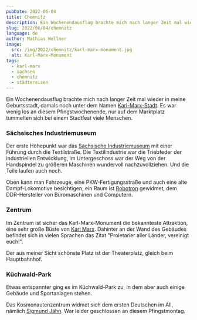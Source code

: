 ```yaml
---
pubDate: 2022-06-04
title: Chemnitz
description: Ein Wochenendausflug brachte mich nach langer Zeit mal wieder in meine Geburtsstadt, damals noch unter dem Namen Karl-Marx-Stadt. Es war wenig los an diesem Pfingstwochenende, nur auf dem Marktplatz tummelten sich bei einem Stadtfest viele Menschen.
slug: 2022/06/04/chemnitz
language: de
author: Mathias Wellner
image:
  src: /img/2022/chemnitz/karl-marx-monument.jpg
  alt: Karl-Marx-Monument
tags:
  - karl-marx
  - sachsen
  - chemnitz
  - städtereisen
---
```



Ein Wochenendausflug brachte mich nach langer Zeit mal wieder in meine Geburtsstadt, damals noch unter dem Namen [Karl-Marx-Stadt](https://de.wikipedia.org/wiki/Chemnitz). Es war wenig los an diesem Pfingstwochenende, nur auf dem Marktplatz tummelten sich bei einem Stadtfest viele Menschen.

### Sächsisches Industriemuseum

Der erste Höhepunkt war das [Sächsische Industriemuseum](https://web.saechsisches-industriemuseum.com/chemnitz.html) mit einer Führung durch die Textilstraße. Die Textilindustrie war die Triebfeder der industriellen Entwicklung, im Untergeschoss war der Weg von der Handspindel zu größeren Maschinen wundervoll nachzuvollziehen. Und die Teile laufen auch noch.

<ResponsiveImage
  src="/img/2022/chemnitz/webstuhl.jpg"
  alt="Webstuhl"
  aspectRatio="4:3"
/>

Oben kann man Fahrzeuge, eine PKW-Fertigungsstraße und auch eine alte Dampf-Lokomotive besichtigen, ein Raum ist [Robotron](https://de.wikipedia.org/wiki/Kombinat_Robotron) gewidmet, dem DDR-Hersteller von Büromaschinen und Computern.

<ResponsiveImage
  src="/img/2022/chemnitz/lokomotive.jpg"
  alt="Dampf-Lokomotive"
  aspectRatio="4:3"
/>

### Zentrum

Im Zentrum ist sicher das Karl-Marx-Monument die bekannteste Attraktion, eine sehr große Büste von [Karl Marx](https://de.wikipedia.org/wiki/Karl_Marx). Dahinter an der Wand des Gebäudes befindet sich in vielen Sprachen das Zitat "Proletarier aller Länder, vereinigt euch!".

<ResponsiveImage
  src="/img/2022/chemnitz/karl-marx-monument.jpg"
  alt="Karl-Marx-Monument"
  aspectRatio="4:3"
/>

Der aus meiner Sicht schönste Platz ist der Theaterplatz, gleich beim Hauptbahnhof.

<ResponsiveImage
  src="/img/2022/chemnitz/theaterplatz.jpg"
  alt="Theaterplatz"
  aspectRatio="4:3"
/>

### Küchwald-Park

Etwas entspannter ging es im Küchwald-Park zu, in dem aber auch einige Gebäude und Sportanlagen stehen.

<ResponsiveImage
  src="/img/2022/chemnitz/kosmonautenzentrum.jpg"
  alt="Kosmonautenzentrum Sigmund Jähn"
  aspectRatio="4:3"
/>

Das Kosmonautenzentrum widmet sich dem ersten Deutschen im All, nämlich [Sigmund Jähn](https://de.wikipedia.org/wiki/Sigmund_J%C3%A4hn). War leider geschlossen an diesem Pfingstmontag.

<ResponsiveImage
  src="/img/2022/chemnitz/kuechwaldpark.jpg"
  alt="Parkeisenbahn"
  aspectRatio="4:3"
/>
